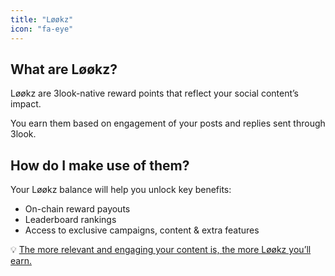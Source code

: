 ```yaml
---
title: "Løøkz"
icon: "fa-eye"
---
```


## What are Løøkz?

Løøkz are 3look-native reward points that reflect your social content’s impact.

You earn them based on engagement of your posts and replies sent through 3look.

## How do I make use of them?

Your Løøkz balance will help you unlock key benefits:

- On-chain reward payouts
- Leaderboard rankings
- Access to exclusive campaigns, content & extra features

💡 <u>The more relevant and engaging your content is, the more Løøkz you’ll earn.</u>
